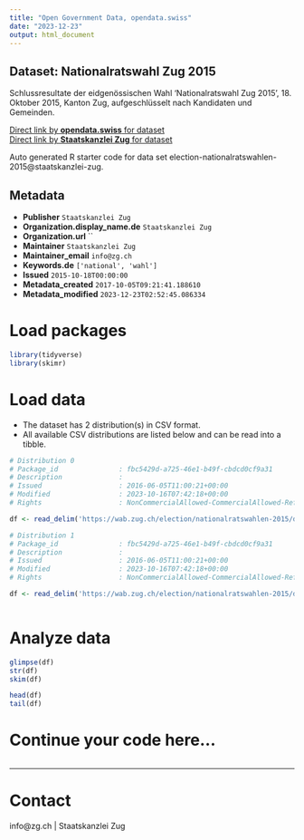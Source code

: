 ```yaml
---
title: "Open Government Data, opendata.swiss"
date: "2023-12-23"
output: html_document
---
```


## Dataset: Nationalratswahl Zug 2015

Schlussresultate der eidgenössischen Wahl 'Nationalratswahl Zug 2015', 18. Oktober 2015, Kanton Zug, aufgeschlüsselt nach Kandidaten und Gemeinden.

[Direct link by **opendata.swiss** for dataset](https://opendata.swiss/de/dataset/nationalratswahlen-2015)<br>
[Direct link by **Staatskanzlei Zug** for dataset](https://wab.zug.ch/election/nationalratswahlen-2015/data)

Auto generated R starter code for data set election-nationalratswahlen-2015@staatskanzlei-zug.

## Metadata

- **Publisher** `Staatskanzlei Zug`
- **Organization.display_name.de** `Staatskanzlei Zug`
- **Organization.url** ``
- **Maintainer** `Staatskanzlei Zug`
- **Maintainer_email** `info@zg.ch`
- **Keywords.de** `['national', 'wahl']`
- **Issued** `2015-10-18T00:00:00`
- **Metadata_created** `2017-10-05T09:21:41.188610`
- **Metadata_modified** `2023-12-23T02:52:45.086334`


# Load packages

```r

library(tidyverse)
library(skimr)

```

# Load data

-   The dataset has 2 distribution(s) in CSV format.
-   All available CSV distributions are listed below and can be read into a tibble.

```r

# Distribution 0
# Package_id               : fbc5429d-a725-46e1-b49f-cbdcd0cf9a31
# Description              : 
# Issued                   : 2016-06-05T11:00:21+00:00
# Modified                 : 2023-10-16T07:42:18+00:00
# Rights                   : NonCommercialAllowed-CommercialAllowed-ReferenceRequired

df <- read_delim('https://wab.zug.ch/election/nationalratswahlen-2015/data-csv')

# Distribution 1
# Package_id               : fbc5429d-a725-46e1-b49f-cbdcd0cf9a31
# Description              : 
# Issued                   : 2016-06-05T11:00:21+00:00
# Modified                 : 2023-10-16T07:42:18+00:00
# Rights                   : NonCommercialAllowed-CommercialAllowed-ReferenceRequired

df <- read_delim('https://wab.zug.ch/election/nationalratswahlen-2015/data-parties-csv')



```

# Analyze data

```r

glimpse(df)
str(df)
skim(df)

head(df)
tail(df)

```

# Continue your code here...

```r

```

------------------------------------------------------------------------

# Contact

info@zg.ch | Staatskanzlei Zug
